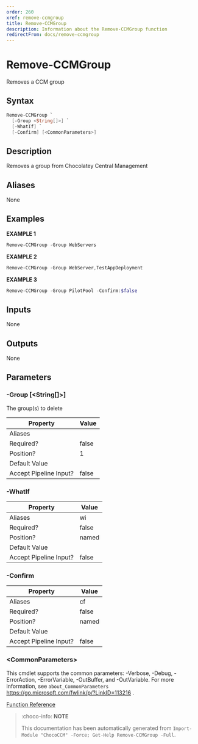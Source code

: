 ```yaml
---
order: 260
xref: remove-ccmgroup
title: Remove-CCMGroup
description: Information about the Remove-CCMGroup function
redirectFrom: docs/remove-ccmgroup
---
```


# Remove-CCMGroup

<!-- This documentation is automatically generated from /Remove-CCMGroup.ps1 using GenerateDocs.ps1. Contributions are welcome at the original location(s). -->

Removes a CCM group

## Syntax

~~~powershell
Remove-CCMGroup `
  [-Group <String[]>] `
  [-WhatIf] `
  [-Confirm] [<CommonParameters>]
~~~

## Description

Removes a group from Chocolatey Central Management


## Aliases

None

## Examples

 **EXAMPLE 1**

~~~powershell
Remove-CCMGroup -Group WebServers

~~~

**EXAMPLE 2**

~~~powershell
Remove-CCMGroup -Group WebServer,TestAppDeployment

~~~

**EXAMPLE 3**

~~~powershell
Remove-CCMGroup -Group PilotPool -Confirm:$false

~~~

## Inputs

None

## Outputs

None

## Parameters

###  -Group [&lt;String[]&gt;]
The group(s) to delete

Property               | Value
---------------------- | -----
Aliases                |
Required?              | false
Position?              | 1
Default Value          |
Accept Pipeline Input? | false

###  -WhatIf
Property               | Value
---------------------- | -----
Aliases                | wi
Required?              | false
Position?              | named
Default Value          |
Accept Pipeline Input? | false

###  -Confirm
Property               | Value
---------------------- | -----
Aliases                | cf
Required?              | false
Position?              | named
Default Value          |
Accept Pipeline Input? | false

### &lt;CommonParameters&gt;

This cmdlet supports the common parameters: -Verbose, -Debug, -ErrorAction, -ErrorVariable, -OutBuffer, and -OutVariable. For more information, see `about_CommonParameters` https://go.microsoft.com/fwlink/p/?LinkID=113216 .



[Function Reference](xref:chococcm-functions)

> :choco-info: **NOTE**
>
> This documentation has been automatically generated from `Import-Module "ChocoCCM" -Force; Get-Help Remove-CCMGroup -Full`.
